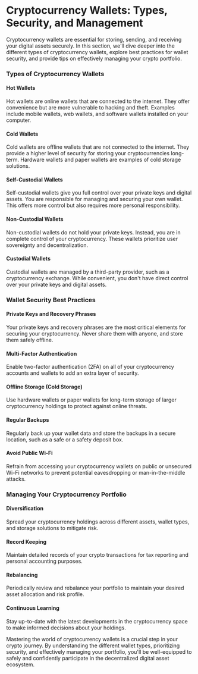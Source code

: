 # Cryptocurrency Wallets: Types, Security, and Management

Cryptocurrency wallets are essential for storing, sending, and receiving your digital assets securely. In this section, we'll dive deeper into the different types of cryptocurrency wallets, explore best practices for wallet security, and provide tips on effectively managing your crypto portfolio.

### Types of Cryptocurrency Wallets

#### Hot Wallets
Hot wallets are online wallets that are connected to the internet. They offer convenience but are more vulnerable to hacking and theft. Examples include mobile wallets, web wallets, and software wallets installed on your computer.

#### Cold Wallets
Cold wallets are offline wallets that are not connected to the internet. They provide a higher level of security for storing your cryptocurrencies long-term. Hardware wallets and paper wallets are examples of cold storage solutions.

#### Self-Custodial Wallets
Self-custodial wallets give you full control over your private keys and digital assets. You are responsible for managing and securing your own wallet. This offers more control but also requires more personal responsibility.

#### Non-Custodial Wallets
Non-custodial wallets do not hold your private keys. Instead, you are in complete control of your cryptocurrency. These wallets prioritize user sovereignty and decentralization.

#### Custodial Wallets
Custodial wallets are managed by a third-party provider, such as a cryptocurrency exchange. While convenient, you don't have direct control over your private keys and digital assets.

### Wallet Security Best Practices

#### Private Keys and Recovery Phrases
Your private keys and recovery phrases are the most critical elements for securing your cryptocurrency. Never share them with anyone, and store them safely offline.

#### Multi-Factor Authentication
Enable two-factor authentication (2FA) on all of your cryptocurrency accounts and wallets to add an extra layer of security.

#### Offline Storage (Cold Storage)
Use hardware wallets or paper wallets for long-term storage of larger cryptocurrency holdings to protect against online threats.

#### Regular Backups
Regularly back up your wallet data and store the backups in a secure location, such as a safe or a safety deposit box.

#### Avoid Public Wi-Fi
Refrain from accessing your cryptocurrency wallets on public or unsecured Wi-Fi networks to prevent potential eavesdropping or man-in-the-middle attacks.

### Managing Your Cryptocurrency Portfolio

#### Diversification
Spread your cryptocurrency holdings across different assets, wallet types, and storage solutions to mitigate risk.

#### Record Keeping
Maintain detailed records of your crypto transactions for tax reporting and personal accounting purposes.

#### Rebalancing
Periodically review and rebalance your portfolio to maintain your desired asset allocation and risk profile.

#### Continuous Learning
Stay up-to-date with the latest developments in the cryptocurrency space to make informed decisions about your holdings.

Mastering the world of cryptocurrency wallets is a crucial step in your crypto journey. By understanding the different wallet types, prioritizing security, and effectively managing your portfolio, you'll be well-equipped to safely and confidently participate in the decentralized digital asset ecosystem.